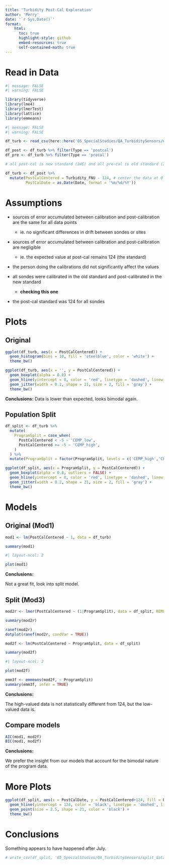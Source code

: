 ```yaml
---
title: 'Turbidity Post-Cal Exploration'
author: 'Perry'
date: '`r Sys.Date()`'
format:
    html:
      toc: true
      highlight-style: github
      embed-resources: true
      self-contained-math: true
---
```


# Read in Data

```r
#| message: FALSE
#| warning: FALSE

library(tidyverse)
library(lme4)
library(lmerTest)
library(lattice)
library(emmeans)
```

```r
#| message: FALSE
#| warning: FALSE

df_turb <- read_csv(here::here('05_SpecialStudies/QA_TurbiditySensors/moreturbiditydata.csv'))

df_post <- df_turb %>% filter(Type == 'postcal')
df_pre <- df_turb %>% filter(Type == 'precal')

# all post-cal is new standard (24E) and all pre-cal is old standard (23F, except for 24B)
```

```r
df_turb <- df_post %>%
  mutate(PostCalCentered = Turbidity_FNU - 124, # center the data at 0
         PostCalDate = as.Date(Date, format = '%m/%d/%Y'))
```

# Assumptions

- sources of error accumulated between calibration and post-calibration are the same for all data points
  - ie. no significant differences in drift between sondes or sites

- sources of error accumulated between calibration and post-calibration are negligible
  - ie. the expected value at post-cal remains 124 (the standard)
  
- the person doing the calibrations did not significantly affect the values

- all sondes were calibrated in the old standard and post-calibrated in the new standard
  - **checking this one**

- the post-cal standard was 124 for all sondes

# Plots

## Original

```r
ggplot(df_turb, aes(x = PostCalCentered)) +
  geom_histogram(bins = 10, fill = 'steelblue', color = 'white') +
  theme_bw()
```

```r
ggplot(df_turb, aes(x = '', y = PostCalCentered)) +
  geom_boxplot(alpha = 0.8) +
  geom_hline(yintercept = 0, color = 'red', linetype = 'dashed', linewidth = 1) +
  geom_jitter(width = 0.2, shape = 21, size = 2, fill = 'gray') +
  theme_bw()
```

**Conclusions:**
Data is lower than expected, looks bimodal again.

## Population Split

```r
df_split <- df_turb %>%
  mutate(
    ProgramSplit = case_when(
      PostCalCentered < -5 ~ 'CEMP_low',
      PostCalCentered >= -5 ~ 'CEMP_high',
    )
  ) %>%
  mutate(ProgramSplit = factor(ProgramSplit, levels = c('CEMP_high','CEMP_low')))
```

```r
ggplot(df_split, aes(x = ProgramSplit, y = PostCalCentered)) +
  geom_boxplot(alpha = 0.8, outliers = FALSE) +
  geom_hline(yintercept = 0, color = 'red', linetype = 'dashed', linewidth = 1) +
  geom_jitter(width = 0.2, shape = 21, size = 2, fill = 'gray') +
  theme_bw()
```

# Models

## Original (Mod1)

```r
mod1 <- lm(PostCalCentered ~ 1, data = df_turb)

summary(mod1)
```

```r
#| layout-ncol: 2

plot(mod1)
```

**Conclusions:**

Not a great fit, look into split model.

## Split (Mod3)

```r
mod2r <- lmer(PostCalCentered ~ (1|ProgramSplit), data = df_split, REML = FALSE)

summary(mod2r)
```

```r
ranef(mod2r)
dotplot(ranef(mod2r, condVar = TRUE))
```

```r
mod2f <- lm(PostCalCentered ~ ProgramSplit, data = df_split)

summary(mod2f)
```

```r
#| layout-ncol: 2

plot(mod2f)
```

```r
emm3f <- emmeans(mod2f, ~ ProgramSplit)
summary(emm3f, infer = TRUE)
```

**Conclusions:**

The high-valued data is not statistically different from 124, but the low-valued data is.

## Compare models

```r
AIC(mod1, mod2f)
BIC(mod1, mod2f)
```

**Conclusions:**

We prefer the insight from our models that account for the bimodal nature of the program data.

# More Plots

```r
ggplot(df_split, aes(x = PostCalDate, y = PostCalCentered+124, fill = ProgramSplit)) +
  geom_hline(yintercept = 124, color = 'black', linetype = 'dashed', linewidth = 0.8) +
  geom_point(size = 2.5, shape = 21, color = 'black') +
  theme_bw()
```

# Conclusions

Something appears to have happened after July.

```r
# write_csv(df_split, '05_SpecialStudies/QA_TurbiditySensors/split_data.csv')
```
